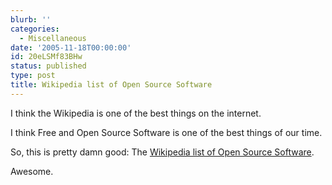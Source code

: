 ```yaml
---
blurb: ''
categories:
  - Miscellaneous
date: '2005-11-18T00:00:00'
id: 20eLSMf83BHw
status: published
type: post
title: Wikipedia list of Open Source Software
---
```


I think the Wikipedia is one of the best things on the internet. 

I think Free and Open Source Software is one of the best things of our time. 

So, this is pretty damn good: The [Wikipedia list of Open Source Software](http://en.wikipedia.org/wiki/List_of_open-source_software_packages).

Awesome.
